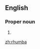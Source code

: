 ==English==

===Proper noun===
{{en-proper noun|~|s}}

# {{alternative spelling of|rumba|lang=en}}

[[zh:rhumba]]